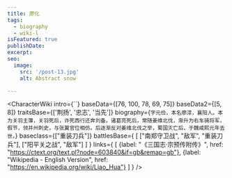 ```yaml
---
title: 廖化
tags:
  - biography
  - wiki-l
isFeatured: true
publishDate:
excerpt:
seo:
  image:
    src: '/post-13.jpg'
    alt: Abstract snow

---
```



<CharacterWiki
  intro={``}
  baseData={[76, 100, 78, 69, 75]}
  baseData2={[5, 8]}
  traitsBase={['荆扬', '忠志', '当先']}
  biography={`字元俭，本名廖淳，襄阳人。本为关羽主簿，关羽死后，诈死西行还奔刘备。诸葛亮死后，常随姜维北伐，渐升为右车骑将军，假节，领并州刺史，与张翼官位相仿。后逐渐反对姜维北伐之举，蜀国灭亡后，于魏咸熙元年去世。`}
  baseclass={["重装刀兵"]}
  battlesBase={
    [
      ["南郑守卫战", "敌军", "重装刀兵"],
      ["阳平关之战", "敌军"]
    ]
  }
  links={
    [
      {label: "《三国志·宗预传附传》", href: "https://ctext.org/text.pl?node=603840&if=gb&remap=gb"},
      {label: "Wikipedia - English Version", href: "https://en.wikipedia.org/wiki/Liao_Hua"}
    ]
  }
/>